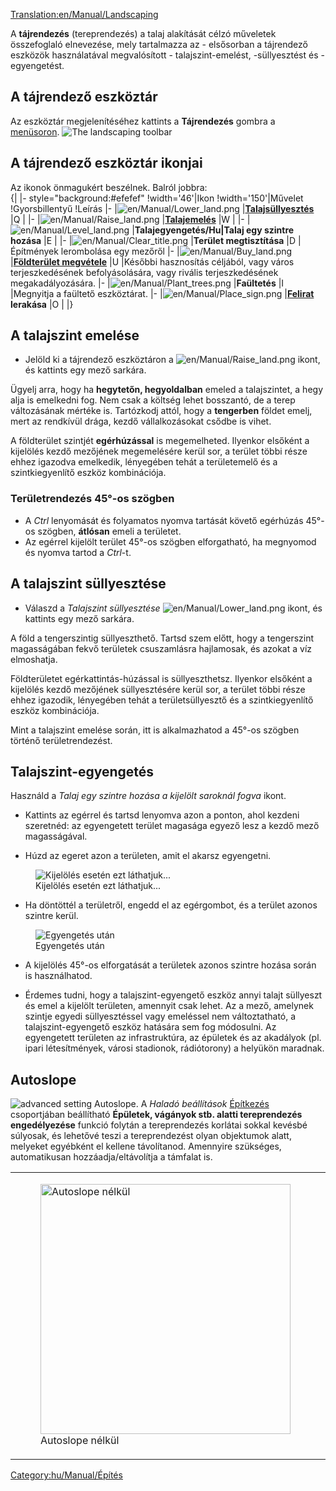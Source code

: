 [[Translation:en/Manual/Landscaping]]
{{hu/Fordítás|en/Manual/Landscaping|49}}
{{hu/Manual/Tutorial/Oktatás}}{{hu/Manual/Tartalomjegyzék}}

A '''tájrendezés''' (tereprendezés) a talaj alakítását célzó műveletek összefoglaló elnevezése, mely tartalmazza az - elsősorban a tájrendező eszközök használatával megvalósított - talajszint-emelést, -süllyesztést és -egyengetést.

==A tájrendező eszköztár==
Az eszköztár megjelenítéséhez kattints a '''Tájrendezés''' gombra a [[hu/Menüsor|menüsoron]]. 
[[File:en/Manual/Landscaping toolbar.png|none|frame|The landscaping toolbar]]

==A tájrendező eszköztár ikonjai==
Az ikonok önmagukért beszélnek. Balról jobbra:<br>
{| {{en/Wikitable}}
|- style="background:#efefef"
!width='46'|Ikon
!width='150'|Művelet
!Gyorsbillentyű
!Leírás
|-
|[[File:en/Manual/Lower land.png]]
|'''[[hu/Talajsüllyesztés|Talajsüllyesztés]]'''
|Q
|
|-
|[[File:en/Manual/Raise land.png]]
|'''[[hu/Talajemelés|Talajemelés]]'''
|W
|
|-
|[[File:en/Manual/Level land.png]]
|'''Talajegyengetés/Hu|Talaj egy szintre hozása'''
|E
|
|-
|[[File:en/Manual/Clear title.png]]
|'''Terület megtisztítása'''
|D
|Építmények lerombolása egy mezőről
|-
|[[File:en/Manual/Buy land.png]]
|'''[[hu/Manual/Földterület megvétele|Földterület megvétele]]'''
|U
|Későbbi hasznosítás céljából, vagy város terjeszkedésének befolyásolására, vagy rivális terjeszkedésének megakadályozására.
|-
|[[File:en/Manual/Plant trees.png]]
|'''Faültetés'''
|I
|Megnyitja a faültető eszköztárat.
|-
|[[File:en/Manual/Place sign.png]]
|'''[[hu/Archive/Manual/Felirat|Felirat]] lerakása'''
|O
|
|}

==A talajszint emelése==
*Jelöld ki a tájrendező eszköztáron a [[File:en/Manual/Raise land.png]] ikont, és kattints egy mező sarkára.
Ügyelj arra, hogy ha '''hegytetőn, hegyoldalban''' emeled a talajszintet, a hegy alja is emelkedni fog. Nem csak a költség lehet bosszantó, de a terep változásának mértéke is. Tartózkodj attól, hogy a '''tengerben''' földet emelj, mert az rendkívül drága, kezdő vállalkozásokat csődbe is vihet.

A földterület szintjét '''egérhúzással''' is megemelheted. Ilyenkor elsőként a kijelölés kezdő mezőjének megemelésére kerül sor, a terület többi része ehhez igazodva emelkedik, lényegében tehát a területemelő és a szintkiegyenlítő eszköz kombinációja.

===Területrendezés 45°-os szögben===
*A ''Ctrl'' lenyomását és folyamatos nyomva tartását követő egérhúzás 45°-os szögben, '''átlósan''' emeli a területet.
*Az egérrel kijelölt terület 45°-os szögben elforgatható, ha megnyomod és nyomva tartod a ''Ctrl''-t.

==A talajszint süllyesztése==
* Válaszd a ''Talajszint süllyesztése'' [[File:en/Manual/Lower land.png]] ikont, és kattints egy mező sarkára.
A föld a tengerszintig süllyeszthető. Tartsd szem előtt, hogy a tengerszint magasságában fekvő területek csuszamlásra hajlamosak, és azokat a víz elmoshatja. 

Földterületet egérkattintás-húzással is süllyeszthetsz. Ilyenkor elsőként a kijelölés kezdő mezőjének süllyesztésére kerül sor, a terület többi része ehhez igazodik, lényegében tehát a területsüllyesztő és a szintkiegyenlítő eszköz kombinációja.

Mint a talajszint emelése során, itt is alkalmazhatod a 45°-os szögben történő területrendezést.

==Talajszint-egyengetés==
Használd a ''Talaj egy szintre hozása a kijelölt saroknál fogva'' ikont.

*Kattints az egérrel és tartsd lenyomva azon a ponton, ahol kezdeni szeretnéd: az egyengetett terület magasága egyező lesz a kezdő mező magasságával.

*Húzd az egeret azon a területen, amit el akarsz egyengetni.
[[File:en/Manual/Level land before.png|center|frame|Kijelölés esetén ezt láthatjuk...]]

*Ha döntöttél a területről, engedd el az egérgombot, és a terület azonos szintre kerül. 
[[File:en/Manual/Level land after.png|center|frame|Egyengetés után]]

*A kijelölés 45°-os elforgatását a területek azonos szintre hozása során is használhatod.

*Érdemes tudni, hogy a talajszint-egyengető eszköz annyi talajt süllyeszt és emel a kijelölt területen, amennyit csak lehet. Az a mező, amelynek szintje egyedi süllyesztéssel vagy emeléssel nem változtatható, a talajszint-egyengető eszköz hatására sem fog módosulni. Az egyengetett területen az infrastruktúra, az épületek és az akadályok (pl. ipari létesítmények, városi stadionok, rádiótorony) a helyükön maradnak.

==Autoslope==
[[File:en/Manual/Autoslope.png|right|frame|advanced setting ''Autoslope''.]]
A ''Haladó beállítások'' [[hu/Építkezés|Építkezés]] csoportjában beállítható '''Épületek, vágányok stb. alatti tereprendezés engedélyezése''' funkció folytán a tereprendezés korlátai sokkal kevésbé súlyosak, és lehetővé teszi a tereprendezést olyan objektumok alatt, melyeket egyébként el kellene távolítanod. Amennyire szükséges, automatikusan hozzáadja/eltávolítja a támfalat is.

{|
|[[File:en/Manual/Terraformoff.png|none|thumb|400px|Autoslope nélkül]]
|[[File:en/Manual/Terraformon.png|none|thumb|400px|Autoslope - al.]]
|}

{{en/Feature|0.6}}
[[Category:hu/Manual/Építés]]